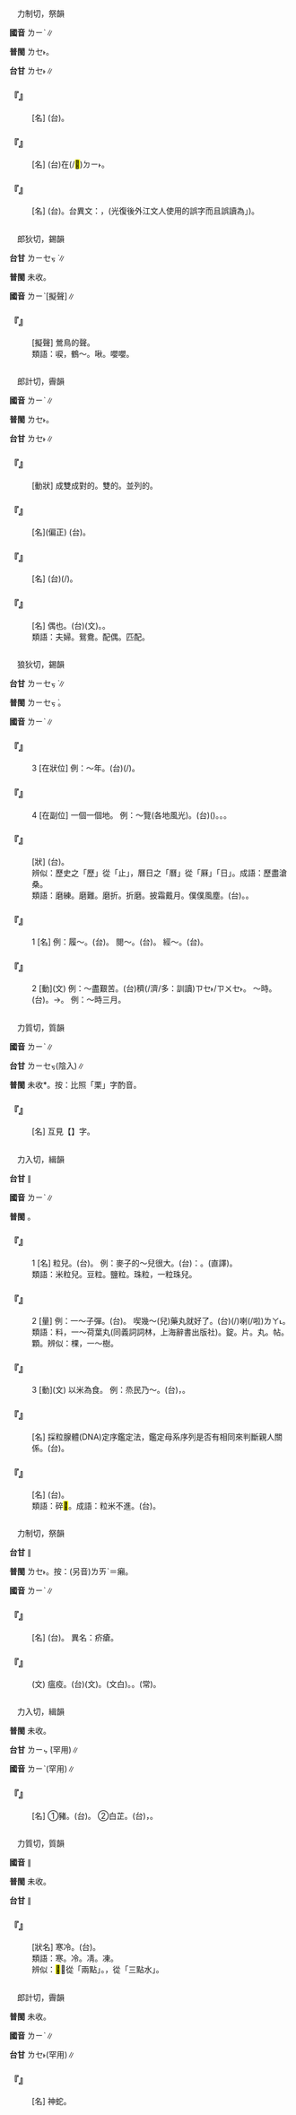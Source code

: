 
=={{ruby|蠣|ㄌㄧˋ}}==

　力制切，祭韻

'''國音''' <rt>ㄌㄧˋ</rt>∥

'''普閩''' <rt>ㄌㆤ˫</rt>。

'''台甘''' <rt>ㄌㆤ˫</rt>∥

    

==='''『{{ruby|蠣|ㄌㄧˋ}}{{ruby|黃|ㄏㄨㄤˊ}}』'''===
: [名] (台){{ruby|蠔|ㄜˊ}}{{ruby|仔|ㄚ}}{{ruby|肉|ㆠㄚㆷ}}。
    

==='''『{{ruby|蠣|ㄌㄧˋ}}{{ruby|奴|ㄋㄨˊ}}』'''===
: [名] (台){{ruby|寄|ㄍㄧㄚ˪}}{{ruby|生|ㄒㄧㄥ}}在(/<mark>&#xf9853;</mark>)<rt>ㄉㄧ˫</rt>{{ruby|蠔|ㄜˊ}}{{ruby|仔|ㄚ}}{{ruby|丌|ㆤ}}{{ruby|細|ㄙㄨㆤ˪/ㄙㆤ˪}}{{ruby|隻|ㄐㄧㄚㆷ}}{{ruby|蟳|ㄐㄧㆬˊ}}。
    

==='''『{{ruby|牡|ㄇㄨˇ}}{{ruby|蠣|ㄌㄧˋ}}』'''===
: [名] (台){{ruby|蠔|ㄜˊ}}{{ruby|仔|ㄚ}}。台異文：{{ruby|蚵|ㄏㄜˊ}}，(光復後外江文人使用的誤字而且誤讀為{{ruby|「|ㄎㄜ}}」)。
    

=={{ruby|嚦|ㄌㄧˋ}}==

　郎狄切，錫韻

'''台甘''' <rt>ㄌㄧㆤㆶ ͘</rt>∥

'''普閩''' 未收。

'''國音''' <rt>ㄌㄧˋ</rt>[擬聲]∥

    

==='''『{{ruby|嚦|ㄌㄧˋ}}{{ruby|嚦|ㄌㄧˋ}}』'''===
: [擬聲] 鶯鳥的聲。
:類語：唳，鶴～。啾。嚶嚶。
:
    

=={{ruby|儷|ㄌㄧˋ}}==

　郎計切，霽韻

'''國音''' <rt>ㄌㄧˋ</rt>∥

'''普閩''' <rt>ㄌㆤ˫</rt>。

'''台甘''' <rt>ㄌㆤ˫</rt>∥

    

==='''『{{ruby|儷|ㄌㄧˋ}}』'''===
: [動狀] 成雙成對的。雙的。並列的。
    

==='''『{{ruby|儷|ㄌㄧˋ}}{{ruby|辭|ㄘˊ}}』'''===
: [名](偏正) (台){{ruby|講|ㄍㄤˋ}}{{ruby|究|ㄍㄧㄨ˪}}{{ruby|對|ㄉㄨㄧ˪}}{{ruby|稱|ㄑㄧㄥ˪}}{{ruby|丌|ㆤ}}{{ruby|文|ㆠㄨㄣˊ}}{{ruby|句|ㄍㄨ˪}}。
    

==='''『{{ruby|儷|ㄌㄧˋ}}{{ruby|影|ㄧㄥˇ}}』'''===
: [名] (台){{ruby|稱|ㄑㄧㄥ}}{{ruby|呼|ㄏㆦ}}{{ruby|別|ㄅㄚㆵ}}{{ruby|人|ㄌㄤˊ}}{{ruby|夫|ㄏㄨ}}{{ruby|妻|ㄘㆤ}}{{ruby|雙|ㄒㄧㄤ}}{{ruby|人|ㄌㄤˊ}}{{ruby|同|ㄉㄤˊ}}{{ruby|齊|ㄗㄨㆤˊ/ㄗㆤˊ}}{{ruby|翕|ㄏㄧㆴ}}{{ruby|丌|ㆤ}}{{ruby|相|ㄒㄧㄤ˪}}(/{{ruby|像|ㄒㄧㆲ˪/ㄒㄧㆲ˫}})。
    

==='''『{{ruby|伉|ㄎㄤˋ}}{{ruby|儷|ㄌㄧˋ}}』'''===
: [名] 偶也。(台){{ruby|伉|ㄎㆲ˪}}{{ruby|儷|ㄌㆤ˫}}(文)。{{ruby|稱|ㄑㄧㄥ}}{{ruby|呼|ㄏㆦ}}{{ruby|對|ㄉㄨㄧ˪}}{{ruby|方|ㄏㆲ}}{{ruby|夫|ㄏㄨ}}{{ruby|妻|ㄘㆤ}}{{ruby|丌|ㆤ}}{{ruby|雅|ㆣㄚˋ}}{{ruby|語|ㆣㄨˋ/ㆣㄧˋ}}。
:類語：夫婦。鴛鴦。配偶。匹配。
:
    

=={{ruby|歷|ㄌㄧˋ}}==

　狼狄切，錫韻

'''台甘''' <rt>ㄌㄧㆤㆶ ͘</rt>∥

'''普閩''' <rt>ㄌㄧㆤㆶ ͘</rt>。

'''國音''' <rt>ㄌㄧˋ</rt>∥

    

==='''『{{ruby|歷|ㄌㄧˋ}}』'''===
:3  [在狀位] 例：～年。(台){{ruby|已|˙ㄧ}}{{ruby|經|ㄍㄧㄥ}}{{ruby|過|ㄍㆤ˪/ㄍㄨㆤ˪}}{{ruby|去|ㄎㄧ˪}}{{ruby|丌|ㆤ}}{{ruby|年|ㄌㄧㄢˊ}}{{ruby|代|ㄉㄞ˫}}(/{{ruby|年|ㄋㄧˊ}}{{ruby|代|ㄍㄜ˫}})。
    

==='''『{{ruby|歷|ㄌㄧˋ}}』'''===
:4  [在副位] 一個一個地。 例：～覽(各地風光)。(台){{ruby|去|ㄎㄧ˪}}{{ruby|各|ㄍㆦㆶ}}{{ruby|位|ㄨㄧ˫}}{{ruby|看|ㄎㄨㆩ˪}}({{ruby|觀|ㄍㄨㄢ}}{{ruby|覽|ㄌㆰˋ}})。{{ruby|四|ㄒㄧ˪}}{{ruby|界|ㄍㆤ˪/ㄍㄨㆤ˪}}{{ruby|看|ㄎㄨㆩ˪}}。{{ruby|看|ㄎㄨㆩ˪}}{{ruby|四|ㄒㄧ˪}}{{ruby|界|ㄍㆤ˪/ㄍㄨㆤ˪}}。
    

==='''『{{ruby|歷|ㄌㄧˋ}}{{ruby|歷|ㄌㄧˋ}}』'''===
: [狀] (台){{ruby|分|ㄏㄨㄣ}}{{ruby|明|ㆠㄧㄥˊ}}{{ruby|清|ㄑㄧㄥ}}{{ruby|楚|ㄘㄜˋ}}{{ruby|丌|ㆤ}}{{ruby|款|ㄎㄨㄢˋ}}。
:辨似：歷史之「歷」從「止」，曆日之「曆」從「厤」「日」。成語：歷盡滄桑。
:
:類語：磨練。磨難。磨折。折磨。披霜戴月。僕僕風塵。(台){{ruby|食|ㄐㄧㄚㆷ ͘}}{{ruby|過|ㄍㆤ˪/ㄍㄨㆤ˪}}{{ruby|苦|ㄎㆦˋ}}。{{ruby|過|ㄍㆤ˪/ㄍㄨㆤ˪}}{{ruby|鹹|ㄍㄧㆰˊ}}{{ruby|水|ㄗㄨㄧˋ}}。
:
    

==='''『{{ruby|歷|ㄌㄧˋ}}』'''===
:1  [名] 例：履～。(台){{ruby|履|ㄌㄧˋ}}{{ruby|歷|ㄌㄧㆤㆶ ͘}}。 閱～。(台){{ruby|閱|ㄧㄚㆵ ͘}}{{ruby|歷|ㄌㄧㆤㆶ ͘}}。 經～。(台){{ruby|經|ㄍㄧㄥ}}{{ruby|歷|ㄌㄧㆤㆶ ͘}}。
    

==='''『{{ruby|歷|ㄌㄧˋ}}』'''===
:2  [動](文) 例：～盡艱苦。(台){{ruby|經|ㄍㄧㄥ}}{{ruby|驗|ㆣㄧㆰ˫}}{{ruby|真|ㄐㄧㄣ}}穧(/濟/多：訓讀)<rt>ㄗㆤ˫/ㄗㄨㆤ˫</rt>{{ruby|艱|ㄍㄢ}}{{ruby|苦|ㄎㆦˋ}}。 ～時。(台){{ruby|所|ㄙㆦˋ}}{{ruby|繼|ㄍㆤ˪}}{{ruby|續|ㄒㄧㆦㆶ ͘}}{{ruby|丌|ㆤ}}{{ruby|時|ㄒㄧˊ}}{{ruby|間|ㄍㄢ}}。→{{ruby|經|ㄍㄧㄥ}}{{ruby|過|ㄍㆤ˪/ㄍㄨㆤ˪}}。 例：～時三月。
    

=={{ruby|篥|ㄌㄧˋ}}==

　力質切，質韻

'''國音''' <rt>ㄌㄧˋ</rt>∥

'''台甘''' <rt>ㄌㄧㆤㆶ</rt>(陰入)∥

'''普閩''' 未收{{ruby|。|ㄌㄧㆤㆶ}}*。按：比照「栗」字酌音。

    

==='''『{{ruby|觱|ㄅㄧˋ}}{{ruby|篥|ㄌㄧˋ}}』'''===
: [名] 互見【{{ruby|觱|ㄅㄧˋ}}】字。
    

=={{ruby|粒|ㄌㄧˋ}}==

　力入切，緝韻

'''台甘''' {{ruby|(文)|ㄌㄧㆴ ͘}}{{ruby|(語)|ㄌㄧㄚㆴ ͘}}∥

'''國音''' <rt>ㄌㄧˋ</rt>∥

'''普閩''' {{ruby|(文)|ㄌㄧㆴ ͘}}{{ruby|(語)|ㄌㄧㄚㆴ ͘}}。

    

==='''『{{ruby|粒|ㄌㄧˋ}}』'''===
:1  [名] 粒兒。(台){{ruby|粒|ㄌㄧㄚㆴ ͘}}{{ruby|子|ㄐㄧˋ}}。 例：麥子的～兒很大。(台){{ruby|按|ㄢ˪}}：{{ruby|意|ㄧ˪}}{{ruby|謂|ㄨㄧ˫}}{{ruby|麥|ㆠㆤㆷ ͘}}{{ruby|穗|ㄙㄨㄧ˫}}{{ruby|真|ㄐㄧㄣ}}{{ruby|飽|ㄅㄚˋ}}{{ruby|米|ㆠㄧˋ}}。{{ruby|麥|ㆠㆤㆷ ͘}}{{ruby|仔|ㄚ}}{{ruby|結|ㄍㄧㄚㆵ}}{{ruby|實|ㄒㄧㆵ ͘}}{{ruby|真|ㄐㄧㄣ}}{{ruby|大|ㄉㄨㄚ˫}}{{ruby|粒|ㄌㄧㄚㆴ ͘}}(直譯)。
:類語：米粒兒。豆粒。鹽粒。珠粒，一粒珠兒。
:
    

==='''『{{ruby|粒|ㄌㄧˋ}}』'''===
:2  [量] 例：一～子彈。(台){{ruby|一|ㄐㄧㆵ ͘}}{{ruby|粒|ㄌㄧㄚㆴ ͘}}{{ruby|銃|ㄑㄧㄥ˪}}{{ruby|子|ㄐㄧˋ}}。 喫幾～(兒)藥丸就好了。(台){{ruby|食|ㄐㄧㄚㆷ ͘}}{{ruby|幾|ㄍㄨㄧˋ}}{{ruby|粒|ㄌㄧㄚㆴ ͘}}{{ruby|仔|ㄚ}}{{ruby|藥|ㄧㄜㆷ ͘}}{{ruby|丸|ㄨㄢˊ}}{{ruby|著|ㄉㄧㄜㆷ}}(/{{ruby|都|ㄉㄜ˫}}){{ruby|好|ㄏㄜˋ}}{{ruby|去|ㄎㄧ˪}}喇(/啦)<rt>ㄌㄚ˪</rt>。
:類語：料，一～荷葉丸(同義詞詞林，上海辭書出版社)。錠。片。丸。帖。顆。辨似：棵，一～樹。
:
    

==='''『{{ruby|粒|ㄌㄧˋ}}』'''===
:3  [動](文) 以米為食。 例：烝民乃～。(台){{ruby|百|ㄅㆤㆷ}}{{ruby|姓|ㄒㆪ˪/ㄙㆥ˪}}{{ruby|則|ㄐㄧㄚㆷ}}{{ruby|粒|ㄌㄧㄚㆴ ͘}}{{ruby|食|ㄒㄧㆵ ͘}}，{{ruby|用|ㄧㆲ˫/ㄧㄥ˫}}{{ruby|米|ㆠㄧˋ}}{{ruby|粒|ㄌㄧㄚㆴ ͘}}{{ruby|作|ㄗㄜ˪}}{{ruby|主|ㄗㄨˋ}}{{ruby|食|ㄒㄧㆵ ͘}}。
    

==='''『{{ruby|粒|ㄌㄧˋ}}{{ruby|腺|ㄒㄧㄢˋ}}{{ruby|體|ㄊㄧˇ}}』'''===
: [名] 採粒腺體(DNA)定序鑑定法，鑑定母系序列是否有相同來判斷親人關係。(台){{ruby|粒|ㄌㄧㆴ ͘}}{{ruby|腺|ㄙㄨㆩ˪}}{{ruby|體|ㄊㆤˋ}}。
    

==='''『{{ruby|碎|ㄙㄨㄟˋ}}{{ruby|粒|ㄌㄧˋ}}{{ruby|兒|ㄦ}}』'''===
: [名] (台){{ruby|碎|ㄘㄨㄧ˪}}{{ruby|幼|ㄧㄨ˪}}。
:類語：碎<mark>&#xf956c;</mark>。成語：粒米不進。(台){{ruby|煩|ㄏㄨㄢˊ}}{{ruby|惱|ㄌㄜˋ}}{{ruby|病|ㄅㆥ˫/ㄅㆪ˫}}{{ruby|重|ㄉㄤ˫}}{{ruby|攏|ㄌㆲˋ}}{{ruby|<mark>&#xffa45;</mark>|ㆠㆤ˫/ㆠㄨㆤ˫}}{{ruby|食|ㄐㄧㄚㆷ ͘}}。
:
    

=={{ruby|癘|ㄌㄧˋ}}==

　力制切，祭韻

'''台甘''' {{ruby|(文)|ㄌㆤ˫}}∥

'''普閩''' <rt>ㄌㆤ˫</rt>。按：(另音)<rt>ㄌㄞˋ</rt>＝癩。

'''國音''' <rt>ㄌㄧˋ</rt>∥

    

==='''『{{ruby|疥|ㄐㄧㄝˋ}}{{ruby|癘|ㄌㄧˋ}}』'''===
: [名] (台){{ruby|生|ㄙㆥ/ㄒㆪ}}{{ruby|疥|ㄍㆤ˪}}。 異名：疥瘡。
    

==='''『{{ruby|疫|ㄧˋ}}{{ruby|癘|ㄌㄧˋ}}』'''===
: (文) 瘟疫。(台){{ruby|疫|ㄧㆤㆶ ͘}}{{ruby|癘|ㄌㆤ˫}}(文)。{{ruby|瘟|ㄨㄣ}}{{ruby|疫|ㄧㆤㆶ ͘}}(文白)。{{ruby|會|ㄨㆤ˫/ㆤ˫}}{{ruby|過|ㄍㆤ˪/ㄍㄨㆤ˪}}{{ruby|人|ㄌㄤˊ}}{{ruby|丌|ㆤ}}{{ruby|病|ㄅㆥ˫/ㄅㆪ˫}}。{{ruby|傳|ㄊㄨㄢˊ}}{{ruby|染|ㆢㄧㆰˋ/ㄌㄧㆰˋ}}{{ruby|病|ㄅㆥ˫/ㄅㆪ˫}}(常)。
    

=={{ruby|苙|ㄌㄧˋ}}==

　力入切，緝韻

'''普閩''' 未收。

'''台甘''' <rt>ㄌㄧㆴ ͘</rt>(罕用)∥

'''國音''' <rt>ㄌㄧˋ</rt>(罕用)∥

    

==='''『{{ruby|苙|ㄌㄧˋ}}』'''===
: [名] ①豬{{ruby|圈|ㄐㄩㄢˋ}}。(台){{ruby|豬|ㄉㄨ/ㄉㄧ}}{{ruby|椆|ㄉㄧㄠˊ}}。 ②白芷。(台){{ruby|白|ㄅㆤㆷ ͘}}{{ruby|芷|ㄐㄧˋ}}，{{ruby|藥|ㄧㄜㆷ ͘}}{{ruby|草|ㄘㄠˋ}}{{ruby|名|ㄇㄧㄚˊ}}。
    

=={{ruby|<mark>&#xf9942;</mark>|ㄌㄧˋ}}==

　力質切，質韻

'''國音''' {{ruby|(文)|ㄌㄧˋ}}∥

'''普閩''' 未收。

'''台甘''' {{ruby|(文)|ㄌㄧㆤㆶ}}∥

    

==='''『{{ruby|<mark>&#xf9942;</mark>|ㄌㄧˋ}}』'''===
: [狀名] 寒冷。(台){{ruby|寒|ㄍㄨㆩˊ}}{{ruby|冷|ㄌㄧㄥˋ}}。
:類語：寒。冷。凊。凍。
:
:辨似：<mark>&#xf9942;</mark>，從「兩點」。{{ruby|溧|ㄌㄧˋ}}，從「三點水」。
:
    

=={{ruby|蜧|ㄌㄧˋ}}==

　郎計切，霽韻

'''普閩''' 未收。

'''國音''' <rt>ㄌㄧˋ</rt>∥

'''台甘''' <rt>ㄌㆤ˫</rt>(罕用)∥

    

==='''『{{ruby|蜧|ㄌㄧˋ}}』'''===
: [名] 神蛇。
    
